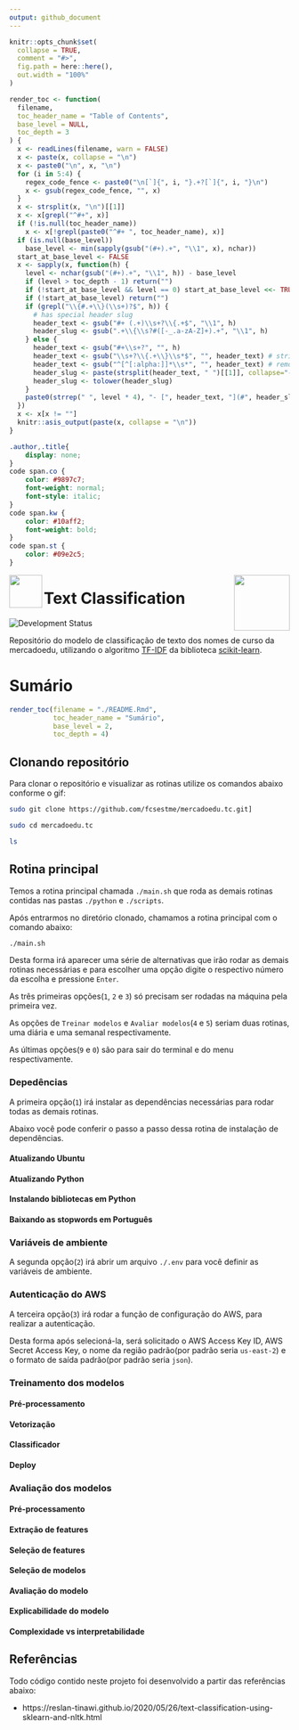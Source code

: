 ```yaml
---
output: github_document
---
```


<!-- README.md is generated from README.Rmd. Please edit that file -->

```r
knitr::opts_chunk$set(
  collapse = TRUE,
  comment = "#>",
  fig.path = here::here(),
  out.width = "100%"
)

render_toc <- function(
  filename, 
  toc_header_name = "Table of Contents",
  base_level = NULL,
  toc_depth = 3
) {
  x <- readLines(filename, warn = FALSE)
  x <- paste(x, collapse = "\n")
  x <- paste0("\n", x, "\n")
  for (i in 5:4) {
    regex_code_fence <- paste0("\n[`]{", i, "}.+?[`]{", i, "}\n")
    x <- gsub(regex_code_fence, "", x)
  }
  x <- strsplit(x, "\n")[[1]]
  x <- x[grepl("^#+", x)]
  if (!is.null(toc_header_name)) 
    x <- x[!grepl(paste0("^#+ ", toc_header_name), x)]
  if (is.null(base_level))
    base_level <- min(sapply(gsub("(#+).+", "\\1", x), nchar))
  start_at_base_level <- FALSE
  x <- sapply(x, function(h) {
    level <- nchar(gsub("(#+).+", "\\1", h)) - base_level
    if (level > toc_depth - 1) return("")
    if (!start_at_base_level && level == 0) start_at_base_level <<- TRUE
    if (!start_at_base_level) return("")
    if (grepl("\\{#.+\\}(\\s+)?$", h)) {
      # has special header slug
      header_text <- gsub("#+ (.+)\\s+?\\{.+$", "\\1", h)
      header_slug <- gsub(".+\\{\\s?#([-_.a-zA-Z]+).+", "\\1", h)
    } else {
      header_text <- gsub("#+\\s+?", "", h)
      header_text <- gsub("\\s+?\\{.+\\}\\s*$", "", header_text) # strip { .tabset ... }
      header_text <- gsub("^[^[:alpha:]]*\\s*", "", header_text) # remove up to first alpha char
      header_slug <- paste(strsplit(header_text, " ")[[1]], collapse="-")
      header_slug <- tolower(header_slug)
    }
    paste0(strrep(" ", level * 4), "- [", header_text, "](#", header_slug, ")")
  })
  x <- x[x != ""]
  knitr::asis_output(paste(x, collapse = "\n"))
}
```

```css
.author,.title{
    display: none;
}
code span.co {
    color: #9897c7;
    font-weight: normal;
    font-style: italic;
}
code span.kw {
    color: #10aff2;
    font-weight: bold;
}
code span.st {
    color: #09e2c5;
}
```

<a href="https://mercadoedu.com.br">
    <img src="./inst/readme/images/slogan.png" align = "left" height = "59px"/>
</a>
<a href="https://tawk.to/fcs.est">
  <img src="./inst/readme/images/perfil.png" align = "right" height = "100px"/>
</a>

# Text Classification


<!-- badges: start -->
![Development Status](https://img.shields.io/badge/lifecycle-experimental-orange.svg)
<!-- badges: end -->

Repositório do modelo de classificação de texto dos nomes de curso da mercadoedu, utilizando o algoritmo [TF-IDF](https://scikit-learn.org/stable/modules/generated/sklearn.feature_extraction.text.TfidfVectorizer.html) da biblioteca [scikit-learn](https://scikit-learn.org/).

# Sumário
```r
render_toc(filename = "./README.Rmd",
           toc_header_name = "Sumário",
           base_level = 2,
           toc_depth = 4)
```  

## Clonando repositório

Para clonar o repositório e visualizar as rotinas utilize os comandos abaixo conforme o gif:

```bash
sudo git clone https://github.com/fcsestme/mercadoedu.tc.git]
```

```bash
sudo cd mercadoedu.tc

ls
```

## Rotina principal

Temos a rotina principal chamada `./main.sh` que roda as demais rotinas contidas nas pastas `./python` e `./scripts`.

Após entrarmos no diretório clonado, chamamos a rotina principal com o comando abaixo:

```bash
./main.sh
```

Desta forma irá aparecer uma série de alternativas que irão rodar as demais rotinas necessárias e para escolher uma opção digite o respectivo número da escolha e pressione `Enter`.

As três primeiras opções(`1`, `2` e `3`) só precisam ser rodadas na máquina pela primeira vez.

As opções de `Treinar modelos` e `Avaliar modelos`(`4` e `5`) seriam duas rotinas, uma diária e uma semanal respectivamente.

As últimas opções(`9` e `0`) são para sair do terminal e do menu respectivamente.

### Depedências

A primeira opção(`1`) irá instalar as dependências necessárias para rodar todas as demais rotinas. 

Abaixo você pode conferir o passo a passo dessa rotina de instalação de dependências.

#### Atualizando Ubuntu
#### Atualizando Python
#### Instalando bibliotecas em Python
#### Baixando as stopwords em Português

### Variáveis de ambiente

A segunda opção(`2`) irá abrir um arquivo `./.env` para você definir as variáveis de ambiente.

### Autenticação do AWS

A terceira opção(`3`) irá rodar a função de configuração do AWS, para realizar a autenticação.

Desta forma após selecioná-la, será solicitado o AWS Access Key ID, AWS Secret Access Key, o nome da região padrão(por padrão seria `us-east-2`) e o formato de saída padrão(por padrão seria `json`).

### Treinamento dos modelos
#### Pré-processamento
#### Vetorização
#### Classificador
#### Deploy

### Avaliação dos modelos
#### Pré-processamento
#### Extração de features
#### Seleção de features
#### Seleção de modelos
#### Avaliação do modelo
#### Explicabilidade do modelo
#### Complexidade vs interpretabilidade

## Referências

Todo código contido neste projeto foi desenvolvido a partir das referências abaixo:

- https://reslan-tinawi.github.io/2020/05/26/text-classification-using-sklearn-and-nltk.html
